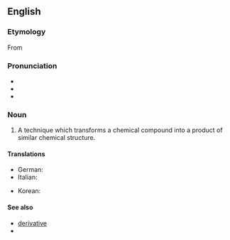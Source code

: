 ==English==

===Etymology===
From {{suffix|en|derivatize|ation}}

===Pronunciation===
* {{IPA|en|/dəˌɹɪvətəˈzeɪʃən/}}
* {{hyph|en|de|riv|a|ti|za|tion}}
* {{rhymes|en|eɪʃən}}

===Noun===
{{en-noun}}

# {{lb|en|chemistry}} A technique which transforms a chemical compound into a product of similar chemical structure.

====Translations====
{{trans-top|technique for transforming a chemical}}
* German: {{t|de|Derivatisierung|f}}
* Italian: {{t|it|derivatizzazione|f}}
{{trans-mid}}
* Korean: {{t|ko|유도체화}}
{{trans-bottom}}

====See also====
* [[derivative]]
* {{pedialite}}